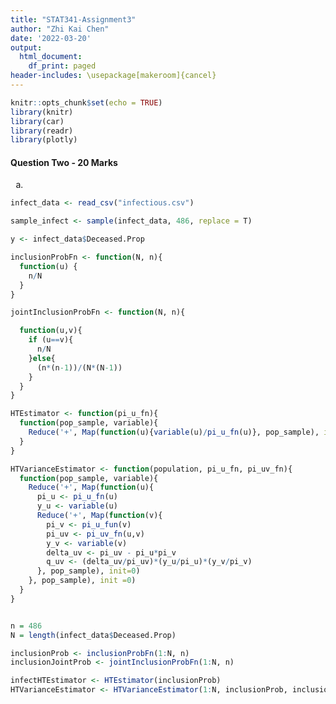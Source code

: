 ```yaml
---
title: "STAT341-Assignment3"
author: "Zhi Kai Chen"
date: '2022-03-20'
output:
  html_document:
    df_print: paged
header-includes: \usepackage[makeroom]{cancel}
---
```


```r
knitr::opts_chunk$set(echo = TRUE)
library(knitr)
library(car)
library(readr)
library(plotly)

```
#### Question Two - 20 Marks

a)

```r
infect_data <- read_csv("infectious.csv")
```

```r

sample_infect <- sample(infect_data, 486, replace = T)

y <- infect_data$Deceased.Prop

inclusionProbFn <- function(N, n){
  function(u) {
    n/N
  }
}

jointInclusionProbFn <- function(N, n){

  function(u,v){
    if (u==v){
      n/N
    }else{
      (n*(n-1))/(N*(N-1))
    }
  }
}

HTEstimator <- function(pi_u_fn){
  function(pop_sample, variable){
    Reduce('+', Map(function(u){variable(u)/pi_u_fn(u)}, pop_sample), init =0)
  }
}

HTVarianceEstimator <- function(population, pi_u_fn, pi_uv_fn){
  function(pop_sample, variable){
    Reduce('+', Map(function(u){
      pi_u <- pi_u_fn(u)
      y_u <- variable(u)
      Reduce('+', Map(function(v){
        pi_v <- pi_u_fun(v)
        pi_uv <- pi_uv_fn(u,v)
        y_v <- variable(v)
        delta_uv <- pi_uv - pi_u*pi_v
        q_uv <- (delta_uv/pi_uv)*(y_u/pi_u)*(y_v/pi_v)
      }, pop_sample), init=0)
    }, pop_sample), init =0)
  }
}


n = 486
N = length(infect_data$Deceased.Prop)

inclusionProb <- inclusionProbFn(1:N, n)
inclusionJointProb <- jointInclusionProbFn(1:N, n)

infectHTEstimator <- HTEstimator(inclusionProb)
HTVarianceEstimator <- HTVarianceEstimator(1:N, inclusionProb, inclusionJointProb)





```


